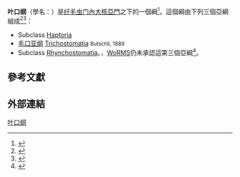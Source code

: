 {{Automatic taxobox
| image = Lacrymaria olor - 160x (13465052303).jpg
| image_caption = ''{{tsl|en|Lacrymaria olor}}'' (Haptorida)
| display_parents = 7
| taxon = Litostomatea
| authority = [[Eugene_Small|Small]] & [[Denis_Lynn|Lynn]] 1981
| subdivision_ranks = Typical orders
| subdivision = 
Subclass Haptoria<br/>
    <!-- 页面不存在 -->[[Haptorida|Haptorida]]<br/>
    <!-- 页面不存在 -->[[Pleurostomatida|Pleurostomatida]]<br/>
Subclass Trichostomatia<br/>
    <!-- 页面不存在 -->[[Vestibulifera|Vestibulifera]]<br/>
    <!-- 页面不存在 -->[[Entodiniomorphida|Entodiniomorphida]]<br/>
Subclass Rhynchostomatia<br/>
    <!-- 页面不存在 -->[[Dileptida|Dileptida]]<br/>
    <!-- 页面不存在 -->[[Tracheliida|Tracheliida]]
}}

'''叶口纲'''（學名：{{lang|la|Litostomatea}}）是[[纤毛虫门|纤毛虫门]][[內大核亞門|內大核亞門]]之下的一個綱<ref name="pmid19120803">{{cite journal　|vauthors=Gao S, Song W, Ma H, etal |title=Phylogeny of six genera of the subclass Haptoria (Ciliophora, Litostomatea) inferred from sequences of the gene coding for small subunit ribosomal RNA |journal=J. Eukaryot. Microbiol. |volume=55 |issue=6 |pages=562–6 |year=2008 |pmid=19120803 |doi=10.1111/j.1550-7408.2008.00360.x}}</ref>。這個綱由下列三個亞綱組成<ref>{{cite journal|last=Vďačný|first=Peter|title=Morphological and molecular phylogeny of dileptid and tracheliid ciliates: Resolution at the base of the class Litostomatea (Ciliophora, Rhynchostomatia)|journal=Eur J Protistol |date=November 2011  |pmid=21641780|doi=10.1016/j.ejop.2011.04.006|pmc=3234341|volume=47|issue=4|pages=295–313|display-authors=etal}}</ref><ref>{{Cite journal|last=Gao|first=Feng|last2=Warren|first2=Alan|last3=Zhang|first3=Qianqian|last4=Gong|first4=Jun|last5=Miao|first5=Miao|last6=Sun|first6=Ping|last7=Xu|first7=Dapeng|last8=Huang|first8=Jie|last9=Yi|first9=Zhenzhen|date=2016-04-29|title=The All-Data-Based Evolutionary Hypothesis of Ciliated Protists with a Revised Classification of the Phylum Ciliophora (Eukaryota, Alveolata)|journal=Scientific Reports|language=en|volume=6|page=24874|doi=10.1038/srep24874|issn=2045-2322|pmc=4850378|pmid=27126745|bibcode=2016NatSR...624874G}}</ref>：
* Subclass [[Haptoria|Haptoria]]
* [[毛口亚纲|毛口亚纲]] [[Trichostomatia|Trichostomatia]] <small>Butschli, 1889</small>
* Subclass [[Rhynchostomatia|Rhynchostomatia]]。{{as of|2020|8|18}}，[[WoRMS|WoRMS]]仍未承認這第三個亞綱<ref name="WoRMS_292892">{{WoRMS |id=292892 |title=Litostomatea |last1=Gordon |first1=Dennis |last2=Warren |first2=Alan |last3=Kihara |first3=Terue Cristina |last4=Vandepitte |first4=Leen |date=2011-10-17 |access-date=2020-08-18 }}</ref>。

==參考文獻==
{{Reflist}}

==外部連結==
{{commonscat|Litostomatea}}
{{Alveolata}}
{{Taxonbar|from=Q7663959}}

[[Category:叶口纲|]]